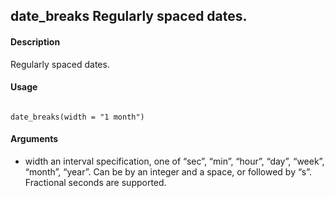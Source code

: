 ## date_breaks Regularly spaced dates.

#### Description
Regularly spaced dates.

#### Usage
<pre><code>
date_breaks(width = "1 month")
</code></pre>

#### Arguments
* width an interval specification, one of "sec", "min", "hour", "day", "week", "month",
"year". Can be by an integer and a space, or followed by "s". Fractional seconds
are supported.

